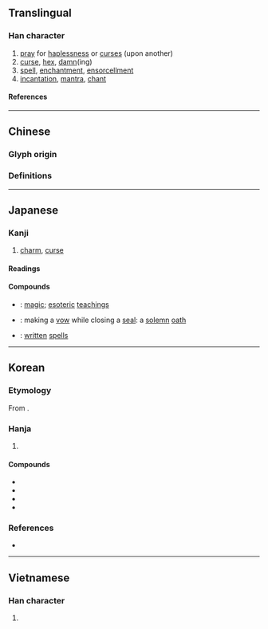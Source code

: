 {{also|咒}}
{{character info}}
==Translingual==

===Han character===
{{Han char|rn=30|rad=口|as=05|sn=8|four=|canj=RRHU|ids=⿰口兄}}

# [[pray]] for [[haplessness]] or [[curse]]s (upon another)
# [[curse]], [[hex]], [[damn]](ing)
# [[spell]], [[enchantment]], [[ensorcellment]]
# [[incantation]], [[mantra]], [[chant]]

====References====
{{Han ref|kx=0182.020|dkj=03443|dj=0401.020|hdz=10601.030|uh=546A}}

----

==Chinese==

===Glyph origin===
{{Han etym}}

===Definitions===
{{zh-see|咒|v}}

----

==Japanese==

===Kanji===
{{ja-kanji|grade=7|rs=口05}}

# [[charm]], [[curse]]

====Readings====
{{ja-readings
|goon=しゅ<しゅ
|kanon=しゅう<しう
|kanyoon=じゅ<じゅ
|kun=かし-る, しゅ-す, じゅ-す, のろ-う, のろ-わし.い, のろ-い, ほさ-く, まじな-う
}}

====Compounds====
* {{ja-r|呪%法|じゅ%ほう}}: [[magic]]; {{qualifier|Buddhism}} [[esoteric]] [[teaching]]s
* {{ja-r|呪%印|じゅ%いん}}: making a [[vow]] while closing a [[seal]]: a [[solemn]] [[oath]]
* {{ja-r|呪%符|じゅ%ふ}}: [[written]] [[spell]]s

----

==Korean==

===Etymology===
From {{der|ko|ltc|-}} {{ltc-l|呪|id=1}}. {{hanja-hunmong|츅〮|chyuk|人類#중03B}}

===Hanja===
{{ko-hanja-search}}
{{ko-hanja|빌다|빌|주}}

# {{hanja form of|주|[[charm]]; [[curse]]}}

====Compounds====
{{der-top|Compounds}}
* {{ko-l|저주|詛呪}}
* {{ko-l|주문|呪文}}
* {{ko-l|주술|呪術}}
* {{ko-l|주법|呪法}}
{{der-bottom}}

===References===
* {{R:hanjadoc|1154}}

----

==Vietnamese==

===Han character===
{{vi-readings|reading=[[huếnh]]; [[chú]]|rs=口05}}

# {{rfdef|vi}}